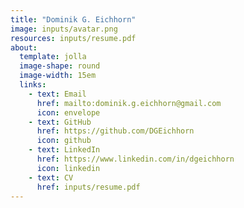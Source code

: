 ```yaml
---
title: "Dominik G. Eichhorn"
image: inputs/avatar.png
resources: inputs/resume.pdf
about:
  template: jolla
  image-shape: round
  image-width: 15em
  links: 
    - text: Email
      href: mailto:dominik.g.eichhorn@gmail.com
      icon: envelope
    - text: GitHub
      href: https://github.com/DGEichhorn
      icon: github
    - text: LinkedIn
      href: https://www.linkedin.com/in/dgeichhorn
      icon: linkedin
    - text: CV
      href: inputs/resume.pdf
---
```


<!--This is a Quarto website.

To learn more about Quarto websites visit <https://quarto.org/docs/websites>.

```r
1 + 1
```
-->